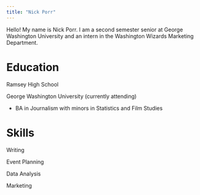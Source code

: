 ```yaml
---
title: "Nick Porr"
---
```


Hello! My name is Nick Porr. I am a second semester senior at George Washington University and an intern in the Washington Wizards Marketing Department.

# Education

Ramsey High School

George Washington University (currently attending)

-   BA in Journalism with minors in Statistics and Film Studies

# Skills

Writing

Event Planning

Data Analysis

Marketing
